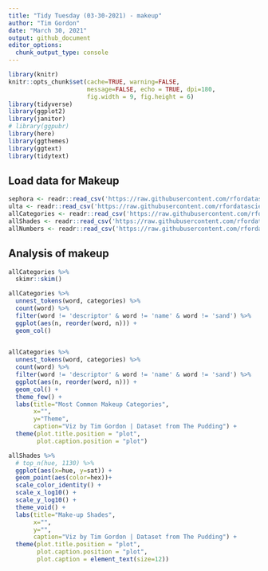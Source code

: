 ```yaml
---
title: "Tidy Tuesday (03-30-2021) - makeup"
author: "Tim Gordon"
date: "March 30, 2021"
output: github_document
editor_options:
  chunk_output_type: console
---
```


```r
library(knitr)
knitr::opts_chunk$set(cache=TRUE, warning=FALSE,
                      message=FALSE, echo = TRUE, dpi=180,
                      fig.width = 9, fig.height = 6)
library(tidyverse)
library(ggplot2)
library(janitor)
# library(ggpubr)
library(here)
library(ggthemes)
library(ggtext)
library(tidytext)
```

## Load data for Makeup

```r
sephora <- readr::read_csv('https://raw.githubusercontent.com/rfordatascience/tidytuesday/master/data/2021/2021-03-30/sephora.csv')
ulta <- readr::read_csv('https://raw.githubusercontent.com/rfordatascience/tidytuesday/master/data/2021/2021-03-30/ulta.csv')
allCategories <- readr::read_csv('https://raw.githubusercontent.com/rfordatascience/tidytuesday/master/data/2021/2021-03-30/allCategories.csv')
allShades <- readr::read_csv('https://raw.githubusercontent.com/rfordatascience/tidytuesday/master/data/2021/2021-03-30/allShades.csv')
allNumbers <- readr::read_csv('https://raw.githubusercontent.com/rfordatascience/tidytuesday/master/data/2021/2021-03-30/allNumbers.csv')

```

## Analysis of makeup

```r
allCategories %>% 
  skimr::skim()

allCategories %>%
  unnest_tokens(word, categories) %>%
  count(word) %>%
  filter(word != 'descriptor' & word != 'name' & word != 'sand') %>%
  ggplot(aes(n, reorder(word, n))) +
  geom_col()
  

allCategories %>%
  unnest_tokens(word, categories) %>%
  count(word) %>%
  filter(word != 'descriptor' & word != 'name' & word != 'sand') %>%
  ggplot(aes(n, reorder(word, n))) +
  geom_col() +
  theme_few() +
  labs(title="Most Common Makeup Categories",
       x="",
       y="Theme",
       caption="Viz by Tim Gordon | Dataset from The Pudding") +
  theme(plot.title.position = "plot",
        plot.caption.position = "plot") 


```


```r


allShades %>%
  # top_n(hue, 1130) %>%
  ggplot(aes(x=hue, y=sat)) +
  geom_point(aes(color=hex))+ 
  scale_color_identity() +
  scale_x_log10() +
  scale_y_log10() +
  theme_void() +
  labs(title="Make-up Shades",
       x="",
       y="",
       caption="Viz by Tim Gordon | Dataset from The Pudding") +
  theme(plot.title.position = "plot",
        plot.caption.position = "plot",
        plot.caption = element_text(size=12)) 
```

